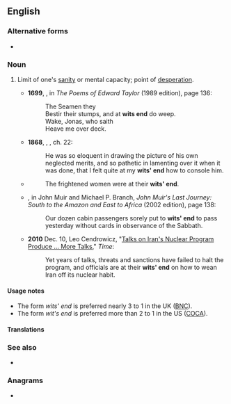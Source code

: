 {{also|wit's end}}
==English==

===Alternative forms===
* {{l|en|wit's end}} {{qualifier|US}}

===Noun===
{{en-noun|head=[[wits]]' [[end]]}}

# {{lb|en|chiefly|UK}} Limit of one's [[sanity]] or mental capacity; point of [[desperation]].
#* '''1699''', {{w|Edward Taylor}}, in ''The Poems of Edward Taylor'' (1989 edition), page 136:
#*: The Seamen they
#*: Bestir their stumps, and at '''wits end''' do weep.
#*: Wake, Jonas, who saith
#*: Heave me over deck.
#* '''1868''', {{w|Wilkie Collins}}, ''{{w|The Moonstone}}'', ch. 22:
#*: He was so eloquent in drawing the picture of his own neglected merits, and so pathetic in lamenting over it when it was done, that I felt quite at my '''wits' end''' how to console him.
#* {{RQ:Sinclair Jungle|18}}
#*: The frightened women were at their '''wits' end'''.
#* {{circa|1911}} {{w|John Muir}}, in John Muir and Michael P. Branch, ''John Muir's Last Journey: South to the Amazon and East to Africa'' (2002 edition), page 138:
#*: Our dozen cabin passengers sorely put to '''wits' end''' to pass yesterday without cards in observance of the Sabbath.
#* '''2010''' Dec. 10, Leo Cendrowicz, "[http://www.time.com/time/world/article/0,8599,2035733,00.html Talks on Iran's Nuclear Program Produce ... More Talks]," ''Time'':
#*: Yet years of talks, threats and sanctions have failed to halt the program, and officials are at their '''wits' end''' on how to wean Iran off its nuclear habit.

====Usage notes====
* The form ''wits' end'' is preferred nearly 3 to 1 in the UK ([[BNC]]).
* The form ''wit's end'' is preferred more than 2 to 1 in the US ([[COCA]]).

====Translations====
{{trans-see|at (one's) wits' end|perplexed}}

===See also===
* {{l|en|perplexed}}

===Anagrams===
* {{anagrams|en|a=deinstw|detwins|windest}}